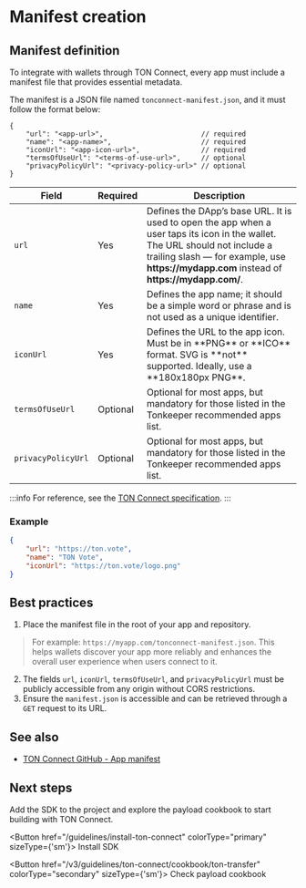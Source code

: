 
# Manifest creation

## Manifest definition

To integrate with wallets through TON Connect, every app must include a manifest file that provides essential metadata.

The manifest is a JSON file named `tonconnect-manifest.json`, and it must follow the format below:

```jsonc
{
    "url": "<app-url>",                        // required
    "name": "<app-name>",                      // required
    "iconUrl": "<app-icon-url>",               // required
    "termsOfUseUrl": "<terms-of-use-url>",     // optional
    "privacyPolicyUrl": "<privacy-policy-url>" // optional
}
```

<table className="manifest-table">
  <thead>
  <tr>
    <th>Field</th>
    <th>Required</th>
    <th>Description</th>
  </tr>
  </thead>
  <tbody>
  <tr>
    <td><code>url</code></td>
    <td>Yes</td>
    <td>Defines the DApp’s base URL. It is used to open the app when a user taps its icon in the wallet. The URL should not include a trailing slash — for example, use <strong>https://mydapp.com</strong> instead of <strong>https://mydapp.com/</strong>.</td>
  </tr>

  <tr>
    <td><code>name</code></td>
    <td>Yes</td>
    <td>Defines the app name; it should be a simple word or phrase and is not used as a unique identifier.</td>
  </tr>

  <tr>
    <td><code>iconUrl</code></td>
    <td>Yes</td>
    <td>Defines the URL to the app icon. Must be in **PNG** or **ICO** format. SVG is **not** supported. Ideally, use a **180x180px PNG**.</td>
  </tr>

  <tr>
    <td><code>termsOfUseUrl</code></td>
    <td>Optional</td>
    <td>Optional for most apps, but mandatory for those listed in the Tonkeeper recommended apps list.</td>
  </tr>

  <tr>
    <td><code>privacyPolicyUrl</code></td>
    <td>Optional</td>
    <td>Optional for most apps, but mandatory for those listed in the Tonkeeper recommended apps list.</td>
  </tr>
  </tbody>
</table>


:::info
For reference, see the [TON Connect specification](https://github.com/ton-blockchain/ton-connect/blob/main/requests-responses.md#app-manifest).
:::

### Example

```json
{
    "url": "https://ton.vote",
    "name": "TON Vote",
    "iconUrl": "https://ton.vote/logo.png"
}
```
## Best practices

1. Place the manifest file in the root of your app and repository.

> For example: `https://myapp.com/tonconnect-manifest.json`. This helps wallets discover your app more reliably and enhances the overall user experience when users connect to it.

2. The fields `url`, `iconUrl`, `termsOfUseUrl`, and `privacyPolicyUrl` must be publicly accessible from any origin without CORS restrictions.
3. Ensure the `manifest.json` is accessible and can be retrieved through a `GET` request to its URL.

## See also
- [TON Connect GitHub - App manifest](https://github.com/ton-blockchain/ton-connect/blob/main/requests-responses.md#app-manifest)

## Next steps
Add the SDK to the project and explore the payload cookbook to start building with TON Connect.

<Button href="/guidelines/install-ton-connect" colorType="primary" sizeType={'sm'}>
  Install SDK
</Button>


<Button href="/v3/guidelines/ton-connect/cookbook/ton-transfer" colorType="secondary" sizeType={'sm'}>
  Check payload cookbook
</Button>

<Feedback />

